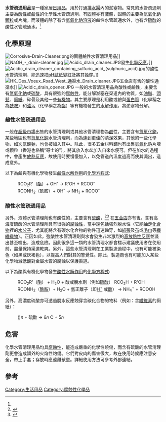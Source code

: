 {{noteTA
|T=zh-hans:水管疏通剂; zh-hant:水管疏通劑; zh-hk:水管疏通劑;
|1=zh-hans:水管疏通剂; zh-hant:水管疏通劑; zh-hk:水管疏通劑;
}}

'''水管疏通用品'''是一種家居[[日用品|日用品]]，用於打通[[排水渠|排水渠]]內的淤塞物。常見的水管疏通劑主要為[[酸|酸性]]或[[鹼|鹼性]]的化學性水管疏通劑，有[[固體|固體]]亦有[[液體|液體]]，固體的主要為[[氫氧化鈉|氫氧化鈉]][[顆粒|顆粒]]或片塊，而液體的除了有含[[氫氧化鈉|氫氧化鈉溶液]]的鹼性水管疏通水外，也有含[[硫酸|硫酸]]的酸性水管疏通水。<ref name="AD"/>

==化學原理==
[[File:Corrosive-Drain-Cleaner.png|thumb]]的固體鹼性水管清理用品]]
[[File:NaOH_-_drain-cleaner.jpg|thumb]]
[[File:Acidic_drain_cleaner.JPG|left]]發生[[化學反應|化學反應]]。]]
[[File:Acidic_drain_cleaner_containing_sulfuric_acid_(sulphuric_acid).jpg|right]]的酸性水管清理劑，能迅速把[[pH試紙|pH試紙]]變紅及將其蝕穿。]] 
[[File:HK_Des_Voeux_Road_West_通渠水_Drain_cleaner.JPG|thumb]]五金店有售的酸性通渠水]]
[[File:Acidic_drain_opener.JPG|left]]
一般的水管清理用品為酸性或鹼性，主要含有[[氫氧化鈉|氫氧化鈉]]或[[硫酸|硫酸]]，具有很強的[[腐蝕性|腐蝕性]]，能分解淤塞在渠道內的物質，如[[油脂|油脂]]、[[頭髮|頭髮]]、[[廁紙|廁紙]]、碎骨及其他一些[[有機物|有機物]]。其主要原理是利用酸或鹼與[[蛋白質|蛋白質]]（化學稱之為[[酰胺|酰胺]]）和[[脂類|油污]]（化學稱之為[[酯|酯]]）等有機物發生的[[水解作用|水解作用]]，將淤塞物分解。

===鹼性水管疏通用品===
一般在[[超級市場|超級市場]]出售的水管清理劑或其他水管清理物為[[鹼|鹼]]性，主要含有[[氫氧化鈉|氫氧化鈉]]，某些地區也有[[氫氧化鉀|氫氧化鉀]]水管清理劑，而為達到更佳的清潔效果，其他的一些化學物，如[[次氯酸钠|次氯酸钠]]，也會被加入其中。除此，很多五金材料鋪也有出售[[氫氧化鈉|氫氧化鈉]]片塊或顆粒（香港也俗稱“哥士的”），將其放入水盆加入自來水便可。但在加水的過程中，會產生[[放熱反應|放熱反應]]，故使用時要慢慢加入，以免管道內溫度過高而使其濺出，造成意外。

以下為鹼與有機化學物發生[[水解作用|鹼性水解作用]]的[[化學方程式|化學方程式]]:

:RCO<sub>2</sub>R'（[[酯|酯]]）+  OH<sup>-</sup> → R'OH  +  RCOO<sup>-</sup>
:RCONH<sub>2</sub>（[[酰胺|酰胺]]）+  OH<sup>-</sup> → NH<sub>3</sub>  +  RCOO<sup>-</sup>

===酸性水管疏通用品===
另外，液體水管清理劑也有酸性的，主要含有[[硫酸|硫酸]]，<ref name="AD">{{cite web|url=http://www.ehow.com/how_5185601_use-sulfuric-acid-drain-cleaning.html|title=How to use sulfuric acid (sulphuric acid) for drain cleaning|quote=Many drain cleaners on the market use sulfuric acid to eat away at clogs.|accessdate=2013-06-07|archive-date=2013-10-28|archive-url=https://web.archive.org/web/20131028172024/http://www.ehow.com/how_5185601_use-sulfuric-acid-drain-cleaning.html|dead-url=no}}</ref><ref name=dc>{{cite web|url=http://www.staplesdisposables.com/uploads/products/B470FF98A27F414881DB3FE1A1116C93.pdf|title=Sulphuric acid drain cleaner|work=herchem.com|deadurl=yes|archiveurl=https://web.archive.org/web/20131029192755/http://www.staplesdisposables.com/uploads/products/B470FF98A27F414881DB3FE1A1116C93.pdf|archivedate=2013-10-29}}</ref> 在[[五金店|五金店]]亦有售。含有高濃度硫酸的水管清理劑具有很強的[[腐蝕性|腐蝕性]]，當中還包括強烈脫水性（它能抽走[[化合物|化合物]]裡的[[水分子|水分子]]，尤其能將含有碳水化合物的物件迅速蝕穿，如[[紙張|紙張]]及[[布|布]]或[[毛巾|毛巾]]等[[纖維|纖維織物]]）。正因如此，強酸性水管清理劑與水會發生非常激烈的[[放熱反應|高放熱性反應]]並濺出甚至噴出，造成危險。因此很多這一類的水管清理水都會標示建議使用者在使用前，盡量保持渠道乾爽。另外，這些水管清理劑在工業製造過程中，也有可能被染色（如黑或灰褐色），以提高人們對其的警覺性。除此，製造商也有可能加入某些化學物減低酸對金屬水管的腐蝕以保護渠道。

以下為酸與有機化學物發生[[水解作用|酸性水解作用]]的[[化學方程式|化學方程式]]:
:RCO<sub>2</sub>R'（[[酯|酯]]） + H<sub>2</sub>O + 酸或脫水劑（例如[[硫酸|硫酸]]） {{eqm}} RCO<sub>2</sub>H + R'OH
:RCONH<sub>2</sub>（[[酰胺|酰胺]]）+  H<sub>2</sub>O + 氫正離子（即[[氫正離子|H<sup>+</sup>]] 或[[酸|酸]]） →  NH<sub>4</sub><sup>+</sup>  +  RCOOH

另外，高濃度硫酸亦可透過脫水反應蝕穿含碳化合物的物料（例如：含[[纖維素|纖維素]]的廁紙）：
:({{chem|C|6|H|10|O|5}})''n'' + 硫酸 → 6''n'' C + 5''n'' {{chem|H|2|O}}

==危害==
化學水管清理用品均具[[腐蝕性|腐蝕性]]，能造成嚴重的化學性燒傷，而含有硫酸的水管清理劑更會造成額外的火焰性灼傷。它們對皮肉的傷害很大，故在使用時候應注意安全，帶上手套；存放時應遠離孩童。詳細使用方法可參考外部連結。

==參考==
{{reflist}}

[[Category:生活用品|Category:生活用品]]
[[Category:腐蝕性化學品|Category:腐蝕性化學品]]